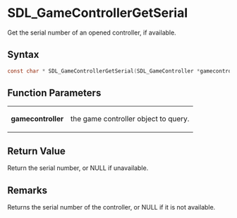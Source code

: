 = SDL_GameControllerGetSerial =

Get the serial number of an opened controller, if available.

== Syntax ==

<syntaxhighlight lang='c'>
const char * SDL_GameControllerGetSerial(SDL_GameController *gamecontroller);
</syntaxhighlight>

== Function Parameters ==

{|
|'''gamecontroller'''
|the game controller object to query.
|}

== Return Value ==

Return the serial number, or NULL if unavailable.

== Remarks ==

Returns the serial number of the controller, or NULL if it is not
available.


